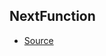 ## NextFunction

- [Source](https://github.com/Androz2091/discord-player/blob/cb6c009/packages/discord-player/src/extractors/BaseExtractor.ts#L117)